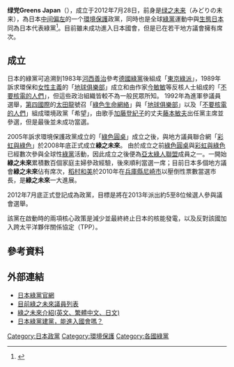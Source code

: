 {{infobox_Political_Party
|   name = 绿党Greens Japan
|native_name=緑の党グリーンズジャパン
| colorcode = {{Party meta/color/綠黨Greens Japan}}
|   party_logo = [[file:GreensJapan_logo.jpg|file:GreensJapan logo.jpg]]
|   leader = [[松本波穗|松本波穗]]<br />
[[桥本久雄|桥本久雄]]<br />
[[中山均|中山均]]<br />
(共同黨代表)
|   colours= [[綠色|綠色]]
|   foundation = 2012年7月28日
|前身=[[绿之未来|绿之未来]]
| membership=
|membership_year=
|   headquarters = {{JPN}}[[東京都|東京都]][[杉並區|杉並區]]
|   ideology = [[綠色政治|綠色政治]]<br />[[反核运动|反核运动]]<br />[[和平主义|和平主义]]<br />[[環境保護|環境保護主義]]<br />[[多元文化主义|多元文化主义]]<br />[[社会自由主义|社会自由主义]]<br />[[泛太平洋戰略經濟夥伴關係協議|反TPP]]/[[另類全球化運動|另類全球化運動]]
|position=[[中间偏左|中间偏左]]至[[左翼|左翼]]
|   international = [[亚太绿党联盟|亚太绿党联盟]]
|   website = [http://www.greens.gr.jp/]
| seats1_title=[[眾議院_(日本)|眾議院]]
|seats1={{Composition bar|0|465|hex={{Party meta/color/綠黨Greens Japan}}}}
| seats2_title=[[參議院_(日本)|參議院]]
|seats2={{Composition bar|0|245|hex={{Party meta/color/綠黨Greens Japan}}}}
}} 

{{japanese|japanese=緑の党|kana=みどりのとう|romaji=Midori no Tou}}
'''绿党Greens Japan'''（{{lang-ja|緑の党グリーンズジャパン}}），成立于2012年7月28日，前身是[[绿之未来|绿之未来]]（みどりの未来），為日本[[中間偏左|中间偏左]]的一个[[環境保護|環境保護]]政黨，同時也是全球[[綠黨|綠黨]]運動中與[[生態日本|生態日本]]同為日本代表綠黨<ref>{{Cite web|title=緑の党|url=http://greens.gr.jp/|access-date=2021-09-04|work=緑の党|language=ja}}</ref>。目前雖未成功進入日本國會，但是已在若干地方議會擁有席次。

== 成立 ==
日本的綠黨可追溯到1983年[[河西善治|河西善治]]參考[[德國綠黨|德國綠黨]]後組成「[[東京綠派|東京綠派]]」，1989年訴求環保和[[女性主義|女性主義]]的「[[地球俱樂部|地球俱樂部]]」成立和由作家[[今敏敏|今敏敏]]等反核人士組成的「[[不要核電的人們|不要核電的人們]]」，但這些政治組織皆較不為一般民眾所知。
1992年為進軍參議員選舉，[[第四國際|第四國際]]的[[太田龍|太田龍]]號召「[[綠色生命網絡|綠色生命網絡]]」與「[[地球俱樂部|地球俱樂部]]」以及「[[不要核電的人們|不要核電的人們]]」組成環境政黨「希望」，由歌手[[加藤登紀子|加藤登紀子]]的丈夫[[藤本敏夫|藤本敏夫]]出任黨主席並參選，但是最後並未成功當選。

2005年訴求環境保護政黨成立的「[[綠色圓桌|綠色圓桌]]」成立之後，與地方議員聯合網「[[彩虹與綠色|彩虹與綠色]]」於2008年底正式成立'''綠之未來'''。
由於成立之前[[綠色圓桌|綠色圓桌]]與[[彩虹與綠色|彩虹與綠色]]已經數次參與全球性[[綠黨|綠黨]]活動，因此成立之後便為[[亞太綠人聯盟|亞太綠人聯盟]]成員之一。一開始'''綠之未來'''累積數百個家庭主婦參政經驗，後來順利當選一席；目前日本多個地方議會'''綠之未來'''佔有席次，[[稻村和美|稻村和美]]於2010年在[[兵庫縣|兵庫縣]][[尼崎市|尼崎市]]以壓倒性票數當選市長，是'''綠之未來'''一大進展。

2012年7月底正式登記成為政黨，目標是將在2013年派出約5至8位候選人參與議會選舉。

該黨在啟動時的兩項核心政策是減少並最終終止日本的核能發電，以及反對該國加入跨太平洋夥伴關係協定（TPP）。

== 參考資料 ==
{{reflist}}
== 外部連結 ==
*[http://www.greens.gr.jp/ 日本綠黨官網] {{Wayback|url=http://www.greens.gr.jp/ |date=20120723045405 }}
*[http://site.greens.gr.jp/category/875263-1.html 目前綠之未來議員列表] {{Wayback|url=http://site.greens.gr.jp/category/875263-1.html |date=20110402072812 }}
*[http://site.greens.gr.jp/article/38256982.html 綠之未來介紹(英文、繁體中文、日文)] {{Wayback|url=http://site.greens.gr.jp/article/38256982.html |date=20111110092145 }}
*[https://web.archive.org/web/20160304195735/http://www.new7.com.tw/NewsView.aspx?t=05&i=TXT20120808171846VAI 日本綠黨建黨，能進入國會嗎？]

{{日本政党列表}}
{{綠黨}}
{{Authority control}}

{{DEFAULTSORT:Midori no Tou}}
[[Category:日本政黨|Category:日本政黨]]
[[Category:環境保護|Category:環境保護]]
[[Category:各國綠黨|Category:各國綠黨]]